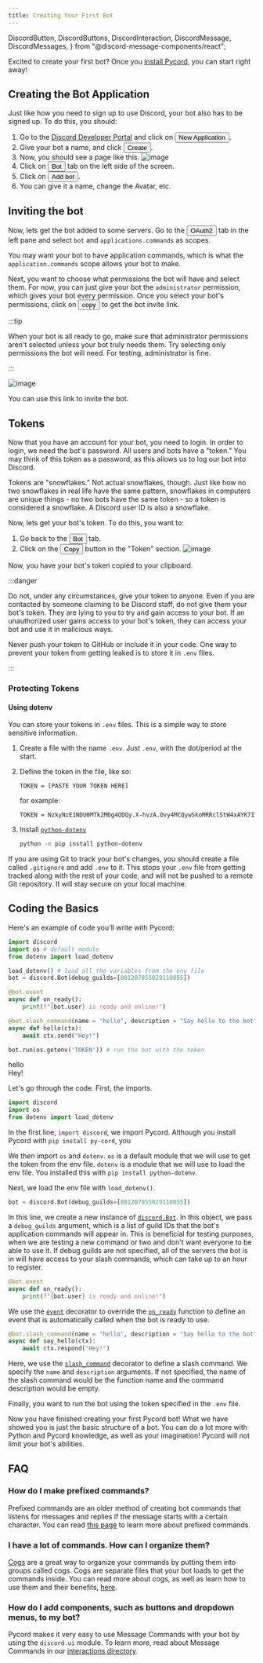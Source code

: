 ```yaml
---
title: Creating Your First Bot
---
```


  DiscordButton,
  DiscordButtons,
  DiscordInteraction,
  DiscordMessage,
  DiscordMessages,
} from "@discord-message-components/react";

Excited to create your first bot? Once you [install Pycord](installation.mdx), you can start right
away!

## Creating the Bot Application

Just like how you need to sign up to use Discord, your bot also has to be signed up. To do this,
you should:

1. Go to the [Discord Developer Portal](https://discord.com/developers/applications) and click
   on <button class="blurplebutton">New Application</button>.
2. Give your bot a name, and click <button class="blurplebutton">Create</button>.
3. Now, you should see a page like this.
   ![image](https://gblobscdn.gitbook.com/assets%2F-MjPk-Yu4sOq8KGrr_yG%2F-MjdW3OQnwUhacopqSWw%2F-Mjd_-mxrJCrzmaXrAg8%2Fimage.png?alt=media&token=b8e2ae6c-2290-4d37-ad7c-eb412f3fb00e)
4. Click on <button class="greybutton">Bot</button> tab on the left side of the screen.
5. Click on <button class="blurplebutton">Add bot</button>.
6. You can give it a name, change the Avatar, etc.

## Inviting the bot

Now, lets get the bot added to some servers. Go to the <button class="greybutton">OAuth2</button> tab
in the left pane and select `bot` and `applications.commands` as scopes.

You may want your bot to have application commands, which is what the `application.commands` scope
allows your bot to make.

Next, you want to choose what permissions the bot will have and select them. For now, you can just
give your bot the `administrator` permission, which gives your bot every permission. Once you select
your bot's permissions, click on <button class="blurplebutton">copy</button> to get the bot invite link.

:::tip

When your bot is all ready to go, make sure that administrator permissions aren't selected unless
your bot truly needs them. Try selecting only permissions the bot will need. For testing,
administrator is fine.

:::

![image](https://gblobscdn.gitbook.com/assets%2F-MjPk-Yu4sOq8KGrr_yG%2F-Mk6tNY3LfDkjd6pqdpL%2F-Mk6tkdpddEWoa2jczZk%2Fimage.png?alt=media&token=52c8a29f-a798-48f8-a8c7-4ecca2681f79)

You can use this link to invite the bot.

## Tokens

Now that you have an account for your bot, you need to login. In order to login, we need the bot's
password. All users and bots have a "token." You may think of this token as a password, as this allows
us to log our bot into Discord.

Tokens are "snowflakes." Not actual snowflakes, though. Just like how no two snowflakes in real life have the same
pattern, snowflakes in computers are unique things - no two bots have the same token - so a token is
considered a snowflake. A Discord user ID is also a snowflake.

Now, lets get your bot's token. To do this, you want to:

1. Go back to the <button class="greybutton">Bot</button> tab.
2. Click on the <button class="blurplebutton">Copy</button> button in the "Token" section.
   ![image](https://gblobscdn.gitbook.com/assets%2F-MjPk-Yu4sOq8KGrr_yG%2F-MjdbU12JISJorAZxrKH%2F-MjdbpUsapzb5n15Po5P%2Fimage.png?alt=media&token=118e259f-940a-4f6c-b3a3-c29f3a54100d)

Now, you have your bot's token copied to your clipboard.

:::danger

Do not, under any circumstances, give your token to anyone. Even if you are contacted by someone 
claiming to be Discord staff, do not give them your bot's token. They are lying to you to try and
gain access to your bot. If an unauthorized user gains access to your bot's token, they can access
your bot and use it in malicious ways.

Never push your token to GitHub or include it in your code. One way to prevent your token from
getting leaked is to store it in `.env` files.

:::

### Protecting Tokens

#### Using dotenv

You can store your tokens in `.env` files. This is a simple way to store sensitive information.

1. Create a file with the name `.env`. Just `.env`, with the dot/period at the start.
2. Define the token in the file, like so:

   ```env
   TOKEN = [PASTE YOUR TOKEN HERE]
   ```

   for example:

   ```env
   TOKEN = NzkyNzE1NDU0MTk2MDg4ODQy.X-hvzA.Ovy4MCQywSkoMRRclStW4xAYK7I
   ```

3. Install [`python-dotenv`](https://pypi.org/project/python-dotenv/)
   ```bash
   python -m pip install python-dotenv
   ```

If you are using Git to track your bot's changes, you should create a file called `.gitignore` and add
`.env` to it. This stops your `.env` file from getting tracked along with the rest of your code, and
will not be pushed to a remote Git repository. It will stay secure on your local machine.

## Coding the Basics

Here's an example of code you'll write with Pycord:

```py title="The Basics"
import discord
import os # default module
from dotenv import load_dotenv

load_dotenv() # load all the variables from the env file
bot = discord.Bot(debug_guilds=[881207955029110855])

@bot.event
async def on_ready():
    print(f"{bot.user} is ready and online!")

@bot.slash_command(name = "hello", description = "Say hello to the bot")
async def hello(ctx):
    await ctx.send("Hey!")

bot.run(os.getenv('TOKEN')) # run the bot with the token
```

<DiscordMessages>
  <DiscordMessage author="Guide Bot" avatar="red" bot>
    <div slot="interactions">
      <DiscordInteraction author="Guide Man" avatar="green" command>
        hello
      </DiscordInteraction>
    </div>
    Hey!
  </DiscordMessage>
</DiscordMessages>

Let's go through the code. First, the imports.

```py
import discord
import os
from dotenv import load_dotenv
```

In the first line, `import discord`, we import Pycord. Although you install Pycord with `pip install py-cord`, you

We then import `os` and `dotenv`. `os` is a default module that we will use to get the token from the env file. `dotenv`
is a module that we will use to load the env file. You installed this with `pip install python-dotenv`.

Next, we load the env file with `load_dotenv()`.

```py
bot = discord.Bot(debug_guilds=[881207955029110855])
```

In this line, we create a new instance of [`discord.Bot`](https://docs.pycord.dev/en/master/api.html#discord.Bot).
In this object, we pass a `debug_guilds` argument, which is a list of guild IDs that the bot's application
commands will appear in. This is beneficial for testing purposes, when we are testing a new command
or two and don't want everyone to be able to use it. If debug guilds are not specified, all of the 
servers the bot is in will have access to your slash commands, which can take up to an hour to register.


```py
@bot.event
async def on_ready():
    print(f"{bot.user} is ready and online!")
```

We use the [`event`](https://docs.pycord.dev/en/master/api.html#discord.Bot.event) decorator to override
the [`on_ready`](https://docs.pycord.dev/en/master/api.html#discord.on_ready) function to define an
event that is automatically called when the bot is ready to use.

```py
@bot.slash_command(name = "hello", description = "Say hello to the bot")
async def say_hello(ctx):
    await ctx.respond("Hey!")
```

Here, we use the [`slash_command`](https://docs.pycord.dev/en/master/api.html#discord.Bot.slash_command)
decorator to define a slash command. We specify the `name` and `description` arguments. If not
specified, the name of the slash command would be the function name and the command description would
be empty.

Finally, you want to run the bot using the token specified in the `.env` file.

Now you have finished creating your first Pycord bot! What we have showed you is just the basic structure
of a bot. You can do a lot more with Python and Pycord knowledge, as well as your imagination! Pycord
will not limit your bot's abilities.

## FAQ

### How do I make prefixed commands?

Prefixed commands are an older method of creating bot commands that listens for messages and replies
if the message starts with a certain character. You can read [this page](../Extensions/Commands/prefixed-commands)
to learn more about prefixed commands.

### I have a lot of commands. How can I organize them?

[Cogs](../Extensions/Commands/cogs) are a great way to organize your commands by putting them into
groups called cogs. Cogs are separate files that your bot loads to get the commands inside.
You can read more about cogs, as well as learn how to use them and their benefits, 
[here](../Extensions/Commands/cogs).

### How do I add components, such as buttons and dropdown menus, to my bot?

Pycord makes it very easy to use Message Commands with your bot by using the `discord.ui` module.
To learn more, read about Message Commands in our [interactions directory](../Interactions).
